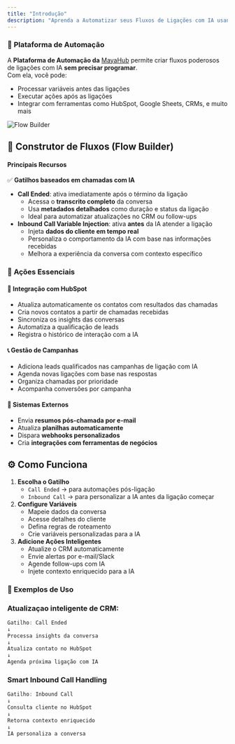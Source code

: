 ```yaml
---
title: "Introdução"
description: "Aprenda a Automatizar seus Fluxos de Ligações com IA usando a MayaHub"
---
```


### 🧠 **Plataforma de Automação**

A **Plataforma de Automação da** [MayaHub](http://mayahub.online) permite criar fluxos poderosos de ligações com IA **sem precisar programar**.\
Com ela, você pode:

- Processar variáveis antes das ligações
- Executar ações após as ligações
- Integrar com ferramentas como HubSpot, Google Sheets, CRMs, e muito mais

![Flow Builder](/resources/visual-builder.gif)

## 🔧 **Construtor de Fluxos (Flow Builder)**

#### **Principais Recursos**

✅ **Gatilhos baseados em chamadas com IA**

- **Call Ended**: ativa imediatamente após o término da ligação
  - Acessa o **transcrito completo** da conversa
  - Usa **metadados detalhados** como duração e status da ligação
  - Ideal para automatizar atualizações no CRM ou follow-ups
- **Inbound Call Variable Injection**: ativa **antes** da IA atender a ligação
  - Injeta **dados do cliente em tempo real**
  - Personaliza o comportamento da IA com base nas informações recebidas
  - Melhora a experiência da conversa com contexto específico

### 🔁 **Ações Essenciais**

#### 🧩 **Integração com HubSpot**

- Atualiza automaticamente os contatos com resultados das chamadas
- Cria novos contatos a partir de chamadas recebidas
- Sincroniza os insights das conversas
- Automatiza a qualificação de leads
- Registra o histórico de interação com a IA

#### 📞 **Gestão de Campanhas**

- Adiciona leads qualificados nas campanhas de ligação com IA
- Agenda novas ligações com base nas respostas
- Organiza chamadas por prioridade
- Acompanha conversões por campanha

#### 🔗 **Sistemas Externos**

- Envia **resumos pós-chamada por e-mail**
- Atualiza **planilhas automaticamente**
- Dispara **webhooks personalizados**
- Cria **integrações com ferramentas de negócios**

## ⚙️ **Como Funciona**

1. **Escolha o Gatilho**
   - `Call Ended` → para automações pós-ligação
   - `Inbound Call` → para personalizar a IA antes da ligação começar
2. **Configure Variáveis**
   - Mapeie dados da conversa
   - Acesse detalhes do cliente
   - Defina regras de roteamento
   - Crie variáveis personalizadas para a IA
3. **Adicione Ações Inteligentes**
   - Atualize o CRM automaticamente
   - Envie alertas por e-mail/Slack
   - Agende follow-ups com IA
   - Injete contexto enriquecido para a IA

### 📌 **Exemplos de Uso**

### Atualizaçao inteligente de CRM:

```javascript
Gatilho: Call Ended  
↓  
Processa insights da conversa  
↓  
Atualiza contato no HubSpot  
↓  
Agenda próxima ligação com IA
```

### Smart Inbound Call Handling

```javascript
Gatilho: Inbound Call  
↓  
Consulta cliente no HubSpot  
↓  
Retorna contexto enriquecido  
↓  
IA personaliza a conversa
```